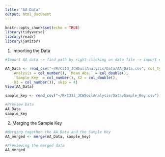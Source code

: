 ```yaml
---
title: "AA Data"
output: html_document
---
```


```r
knitr::opts_chunk$set(echo = TRUE)
library(tidyverse)
library(readr)
library(janitor)
```

1) Importing the Data
```r
#Import AA data -> find path by right clicking on data file -> import dataset. Change the first column to "number", the second column to "double", and the third to "number". Change the skip to 4. Copy the path at the top, add it to the code in the bottom right zone. Copy the code and run it in this chunk.

AA_Data <- read_csv("~/R/C313_JCWSoilAnalysis/Data/AA_Data.csv", col_types = cols(`%RSD` = col_number(), 
    Analysis = col_number(), `Mean Abs.` = col_double(), 
    `Sample Key` = col_number(), X2 = col_double(), 
    X3 = col_number()), skip = 4)
View(AA_Data)

sample_key <- read_csv("~/R/C313_JCWSoilAnalysis/Data/Sample_Key.csv")

#Preview Data
AA_Data
sample_key
```

2) Merging the Sample Key
```r
#Merging together the AA Data and the Sample Key
AA_merged <- merge(AA_Data, sample_key)

#Previewing the merged data
AA_merged

```
